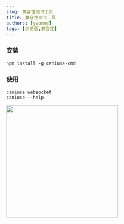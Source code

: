 ```yaml
---
slug: 兼容性测试工具
title: 兼容性测试工具
authors: [yvonne]
tags: [浏览器,兼容性]
---
```

<!--truncate-->


### 安装
```
npm install -g caniuse-cmd
```
 
 ### 使用

```
caniuse websocket
caniuse --help
```
<img src={usePic} width="300" />